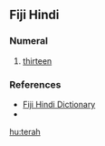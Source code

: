 {{also|Terah}}
==Fiji Hindi==

===Numeral===
{{head|hif|numeral}}

# {{context|cardinal|lang=hif}} [[thirteen]]

===References===
* [http://www.geocities.com/fijihindi/FijiHindiEnglishDict.htm#t Fiji Hindi Dictionary]
* {{reference-book| last =Siegel | first = Jeff| authorlink = | coauthors = | year = 1977| title = Say it in Fiji Hindi | publisher =Pacific Publications| location = Australia | pages= p.28|id = ISBN: 085807026X}}

[[hu:terah]]